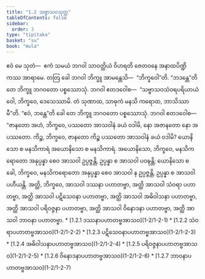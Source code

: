 ```yaml
---
title: "1.2 သဗ္ဗာသဝသုတ္တ"
tableOfContents: false
sidebar:
  order: 3
type: "tipitaka"
basket: "su"
book: "mula"
---
```



<DynamicBreadcrumb />

<Division number="14" book="mula">

<Paragraph number="51" book="mula">
ဧဝံ မေ သုတံ—  ဧကံ သမယံ ဘဂဝါ သာဝတ္ထိယံ ဝိဟရတိ ဇေတဝနေ အနာထပိဏ္ဍိကဿ အာရာမေ. တတြ ခေါ ဘဂဝါ ဘိက္ခူ အာမန္တေသိ—  “ဘိက္ခဝေါ”တိ. “ဘဒန္တေ”တိ တေ ဘိက္ခူ ဘဂဝတော ပစ္စဿောသုံ. ဘဂဝါ ဧတဒဝေါစ—  “သဗ္ဗာသဝသံဝရပရိယာယံ ဝေါ, ဘိက္ခဝေ, ဒေသေဿာမိ. တံ သုဏာထ, သာဓုကံ မနသိ ကရောထ, ဘာသိဿာမီ”တိ. “ဧဝံ, ဘန္တေ”တိ ခေါ တေ ဘိက္ခူ ဘဂဝတော ပစ္စဿောသုံ. ဘဂဝါ ဧတဒဝေါစ—


</Paragraph>

</Division>
<Division number="15" book="mula">

<Paragraph number="52" book="mula">
“ဇာနတော အဟံ, ဘိက္ခဝေ, ပဿတော အာသဝါနံ ခယံ ဝဒါမိ, နော အဇာနတော နော အပဿတော. ကိဉ္စ, ဘိက္ခဝေ, ဇာနတော ကိဉ္စ ပဿတော အာသဝါနံ ခယံ ဝဒါမိ? ယောနိသော စ မနသိကာရံ အယောနိသော စ မနသိကာရံ. အယောနိသော, ဘိက္ခဝေ, မနသိကရောတော အနုပ္ပန္နာ စေဝ အာသဝါ ဥပ္ပဇ္ဇန္တိ, ဥပ္ပန္နာ စ အာသဝါ ပဝဍ္ဎန္တိ; ယောနိသော စ ခေါ, ဘိက္ခဝေ, မနသိကရောတော အနုပ္ပန္နာ စေဝ အာသဝါ န ဥပ္ပဇ္ဇန္တိ, ဥပ္ပန္နာ စ အာသဝါ ပဟီယန္တိ.


</Paragraph>

</Division>
<Division number="16" book="mula">

<Paragraph number="53" book="mula">
အတ္ထိ, ဘိက္ခဝေ, အာသဝါ ဒဿနာ ပဟာတဗ္ဗာ, အတ္ထိ အာသဝါ သံဝရာ ပဟာတဗ္ဗာ, အတ္ထိ အာသဝါ ပဋိသေဝနာ ပဟာတဗ္ဗာ, အတ္ထိ အာသဝါ အဓိဝါသနာ ပဟာတဗ္ဗာ, အတ္ထိ အာသဝါ ပရိဝဇ္ဇနာ ပဟာတဗ္ဗာ, အတ္ထိ အာသဝါ ဝိနောဒနာ ပဟာတဗ္ဗာ, အတ္ထိ အာသဝါ ဘာဝနာ ပဟာတဗ္ဗာ.

</Paragraph>
</Division>

<TableOfContents book="mula" section="1.2">
* [1.2.1 ဒဿနာပဟာတဗ္ဗအာသဝ](1-2/1-2-1)
* [1.2.2 သံဝရာပဟာတဗ္ဗအာသဝ](1-2/1-2-2)
* [1.2.3 ပဋိသေဝနာပဟာတဗ္ဗအာသဝ](1-2/1-2-3)
* [1.2.4 အဓိဝါသနာပဟာတဗ္ဗအာသဝ](1-2/1-2-4)
* [1.2.5 ပရိဝဇ္ဇနာပဟာတဗ္ဗအာသဝ](1-2/1-2-5)
* [1.2.6 ဝိနောဒနာပဟာတဗ္ဗအာသဝ](1-2/1-2-6)
* [1.2.7 ဘာဝနာပဟာတဗ္ဗအာသဝ](1-2/1-2-7)
</TableOfContents>
